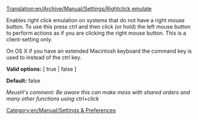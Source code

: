 [[Translation:en/Archive/Manual/Settings/Rightclick emulate]]


[[Category:en/Manual/Settings & Preferences]]

Enables right click emulation on systems that do not have a right mouse button. To use this press ctrl and then click (or hold) the left mouse button to perform actions as if you are clicking the right mouse button. This is a client-setting only.

On OS X if you have an extended Macintosh keyboard the command key is used to instead of the ctrl key.

'''Valid options:''' [ true | false ]

'''Default:''' false


''MeusH's comment: Be aware this can make mess with shared orders and many other functions using ctrl+click''